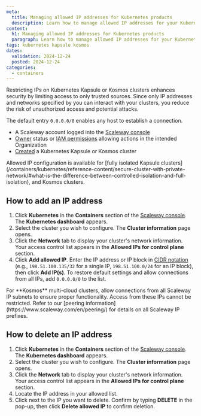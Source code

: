 ```yaml
---
meta:
  title: Managing allowed IP addresses for Kubernetes products
  description: Learn how to manage allowed IP addresses for your Kubernetes Kapsule and Kosmos clusters. Configure access restrictions with our step-by-step guide.
content:
  h1: Managing allowed IP addresses for Kubernetes products
  paragraph: Learn how to manage allowed IP addresses for your Kubernetes Kapsule and Kosmos clusters. Configure access restrictions with our step-by-step guide.
tags: kubernetes kapsule kosmos
dates:
  validation: 2024-12-24
  posted: 2024-12-24
categories:
  - containers
---
```


Restricting IPs on Kubernetes Kapsule or Kosmos clusters enhances security by limiting access to only trusted sources. Since only IP addresses and networks specified by you can interact with your clusters, you reduce the risk of unauthorized access and potential attacks.

The default entry `0.0.0.0/0` enables any host to establish a connection.

<Macro id="requirements" />

- A Scaleway account logged into the [Scaleway console](https://console.scaleway.com)
- [Owner](/identity-and-access-management/iam/concepts/#owner) status or [IAM permissions](/identity-and-access-management/iam/concepts/#permission) allowing actions in the intended Organization
- [Created](/containers/kubernetes/how-to/create-cluster) a Kubernetes Kapsule or Kosmos cluster

<Message type="note">
  Allowed IP configuration is available for [fully isolated Kapsule clusters](/containers/kubernetes/reference-content/secure-cluster-with-private-network/#what-is-the-difference-between-controlled-isolation-and-full-isolation), and Kosmos clusters.
</Message>

## How to add an IP address

1. Click **Kubernetes** in the **Containers** section of the [Scaleway console](https://console.scaleway.com). The **Kubernetes dashboard** appears.
2. Select the cluster you wish to configure. The **Cluster information** page opens.
3. Click the **Network** tab to display your cluster's network information. Your access control list appears in the **Allowed IPs for control plane** section.
4. Click **Add allowed IP**. Enter the IP address or IP block in [CIDR notation](/network/ipam/concepts/#cidr-notation) (e.g., `198.51.100.135/32` for a single IP, `198.51.100.0/24` for an IP block), then click **Add IP(s)**.
   <Message type="note">
      To restore default settings and allow connections from all IPs, add `0.0.0.0/0` to the list.
   </Message>

<Message type="important">
    For **Kosmos** multi-cloud clusters, allow connections from all Scaleway IP subnets to ensure proper functionality. Access from these IPs cannot be restricted. Refer to our [peering information](https://www.scaleway.com/en/peering/) for details on all Scaleway IP prefixes.
</Message>

## How to delete an IP address

1. Click **Kubernetes** in the **Containers** section of the [Scaleway console](https://console.scaleway.com). The **Kubernetes dashboard** appears.
2. Select the cluster you wish to configure. The **Cluster information** page opens.
3. Click the **Network** tab to display your cluster's network information. Your access control list appears in the **Allowed IPs for control plane** section.
4. Locate the IP address in your allowed list.
5. Click <Icon name="delete" /> next to the IP you want to delete. Confirm by typing **DELETE** in the pop-up, then click **Delete allowed IP** to confirm deletion.
